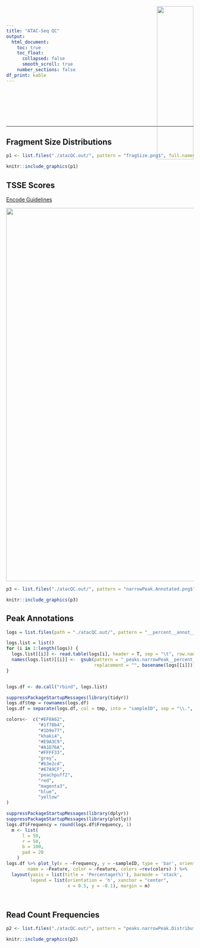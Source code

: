 ```yaml
---
title: "ATAC-Seq QC"
output:
  html_document:
    toc: true
    toc_float:
      collapsed: false
      smooth_scroll: true
    number_sections: false  
df_print: kable
---
```


<div>
<a href="https://www.rnaseqcore.vet.cornell.edu/" target="_blank" class="trex-logo"> <img src="/home/fa286/trex-extended-logo.png"
style=
"position:absolute;
top:0px;
right:0;
padding:20px;
height:140px;
text-align:justify;
display:block;
width:32%;
height:auto;
margin:0 auto 20px !important;"> </a>
</div>




<br><br><br><br><br>

***

## Fragment Size Distributions
```r

p1 <- list.files("./atacQC.out/", pattern = "fragSize.png$", full.names = T)

knitr::include_graphics(p1)

```


## TSSE Scores 

[Encode Guidelines](https://www.encodeproject.org/atac-seq/#standards)

![](atacQC.out/TSSE_scores.png){width=1000px}



```r

p3 <- list.files("./atacQC.out/", pattern = "narrowPeak.Annotated.png$", full.names = T)

knitr::include_graphics(p3)

```


## Peak Annotations

```r
logs = list.files(path = "./atacQC.out/", pattern = "__percent__annot__log.txt$", full.names = T)

logs.list = list()
for (i in 1:length(logs)) {
  logs.list[[i]] <- read.table(logs[i], header = T, sep = "\t", row.names = 1)
  names(logs.list)[[i]] <-  gsub(pattern = "_peaks.narrowPeak__percent__annot__log.txt",
                                 replacement = "", basename(logs[[i]]))
}


logs.df <- do.call("rbind", logs.list)

suppressPackageStartupMessages(library(tidyr))
logs.df$tmp = rownames(logs.df)
logs.df = separate(logs.df, col = tmp, into = "sampleID", sep = "\\.", extra = "drop")

colors<-  c("#EF8A62",
            "#1f78b4",
            "#1b9e77",
            "khaki4",
            "#E9A3C9",
            "#A1D76A",
            "#FFFF33",
            "grey",
            "#b3e2cd",
            "#67A9CF",
            "peachpuff2",
            "red",
            "magenta3",
            "blue",
            "yellow"
)

suppressPackageStartupMessages(library(dplyr))
suppressPackageStartupMessages(library(plotly))
logs.df$Frequency = round(logs.df$Frequency, 1)
  m <- list(
      l = 50,
      r = 50,
      b = 100,
      pad = 20
    )
logs.df %>% plot_ly(x = ~Frequency, y = ~sampleID, type = 'bar', orientation = "h",
        name = ~Feature, color = ~Feature, colors =rev(colors) ) %>%
  layout(yaxis = list(title = 'Percentage(%)'), barmode = 'stack',
         legend = list(orientation = 'h', xanchor = "center",
                       x = 0.5, y = -0.1), margin = m)




```


## Read Count Frequencies

```r

p2 <- list.files("./atacQC.out/", pattern = "peaks.narrowPeak.Distribution.png$", full.names = T)

knitr::include_graphics(p2)

```
